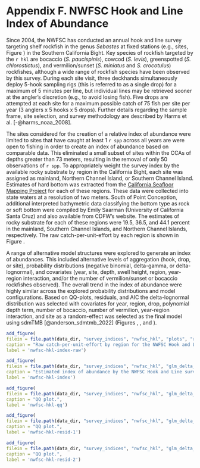 # Appendix F. NWFSC Hook and Line Index of Abundance {#nwfsc-hkl-model}

Since 2004, the NWFSC has conducted an annual hook and line survey targeting shelf rockfish in the genus *Sebastes* at fixed stations (e.g., sites, Figure \ref{fig:nwfsc-hkl-map}) in the Southern California Bight. Key species of rockfish targeted by the `r hkl` are bocaccio (*S. paucispinis*), cowcod (*S. levis*), greenspotted (*S. chlorostictus*), and vermilion/sunset (*S. miniatus* and *S. crocotulus*) rockfishes, although a wide range of rockfish species have been observed by this survey. During each site visit, three deckhands simultaneously deploy 5-hook sampling rigs (this is referred to as a single drop) for a maximum of 5 minutes per line, but individual lines may be retrieved sooner at the angler's discretion (e.g., to avoid losing fish). Five drops are attempted at each site for a maximum possible catch of 75 fish per site per year (3 anglers x 5 hooks x 5 drops). Further details regarding the sample frame, site selection, and survey methodology are described by Harms et al. [-@harms_noaa_2008]. 

The sites considered for the creation of a relative index of abundance were limited to sites that have caught at least 1 `r spp` across all years are were open to fishing in order to create an index of abundance based on comparable data. This eliminated a small subset of sites within the CCAs of depths greater than 73 meters, resulting in the removal of only 50 observations of `r spp`. To appropriately weight the survey index by the available rocky substrate by region in the California Bight, each site was assigned as mainland, Northern Channel Island, or Southern Channel Island. Estimates of hard bottom was extracted from the [California Seafloor Mapping Project](http://seafloor.otterlabs.org/index.html) for each of these regions. These data were collected into state waters at a resolution of two meters. South of Point  Conception, additional interpreted bathymetric data classifying the bottom type as  rock or soft bottom were compiled by Emily Saarman (University of California Santa Cruz) and also available  from CDFW's website. The estimates of rocky substrate for each of these regions were 19.5, 36.5, and 44.1 percent in the mainland, Southern Channel Islands, and Northern Channel Islands, respectively. The raw catch-per-unit-effort by each region is shown in Figure \ref{fig:nwfsc-hkl-index-raw}.

A range of alternative model structures were explored to generate an index of abundances. This included alternative levels of aggregation (hook, drop, or site), probability distributions (negative binomial, delta-gamma, or delta-lognormal), and covariates (year, site, depth, swell height, region, year-region interaction, and/or the number of vermilion/sunset or bocaccio rockfishes observed). The overall trend in the index of abundance were highly similar across the explored probability distributions and model configurations. Based on QQ-plots, residuals, and AIC the delta-lognormal distribution was selected with covariates for year, region, drop, polynomial depth term, number of bocaccio, number of vermilion, year-region interaction, and site as a random-effect was selected as the final model using sdmTMB [@anderson_sdmtmb_2022] (Figures \ref{fig:nwfsc-hkl-qq}, \ref{fig:nwfsc-hkl-resid-1}, and \ref{fig:nwfsc-hkl-resid-2}). 


\newpage

\input{tex_tables/nwfsc_hkl_formatted_index.tex}

\newpage

```r
add_figure(
filein = file.path(data_dir, "survey_indices", "nwfsc_hkl", "plots", "raw_cpue_nwfsc_hkl_by_area.png"), 
caption = "Raw catch-per-unit-effort by region for the NWFSC Hook and Line suvey.",
label = 'nwfsc-hkl-index-raw')
```

\newpage

```r
add_figure(
filein = file.path(data_dir, "survey_indices", "nwfsc_hkl", "glm_delta_lognormal_year_area_depth_drop_vermilion_bocaccio_open_areas_re_site_area_weighted", "Index.png"), 
caption = "Estimated index of abundance by the NWFSC Hook and Line survey for copper rockfish.",
label = 'nwfsc-hkl-index')
```

\newpage

```r
add_figure(
filein = file.path(data_dir, "survey_indices", "nwfsc_hkl", "glm_delta_lognormal_year_area_depth_drop_vermilion_bocaccio_open_areas_re_site_area_weighted", "qq.png"), 
caption = "QQ plot.",
label = 'nwfsc-hkl-qq')
```

\newpage

```r
add_figure(
filein = file.path(data_dir, "survey_indices", "nwfsc_hkl", "glm_delta_lognormal_year_area_depth_drop_vermilion_bocaccio_open_areas_re_site_area_weighted", "residuals_page1.png"), 
caption = "QQ plot.",
label = 'nwfsc-hkl-resid-1')
```

\newpage

```r
add_figure(
filein = file.path(data_dir, "survey_indices", "nwfsc_hkl", "glm_delta_lognormal_year_area_depth_drop_vermilion_bocaccio_open_areas_re_site_area_weighted", "residuals_page2.png"), 
caption = "QQ plot.",
label = 'nwfsc-hkl-resid-2')
```


